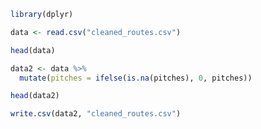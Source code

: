 

```r
library(dplyr)
```


```r
data <- read.csv("cleaned_routes.csv")
```

```r
head(data)
```

```r
data2 <- data %>%
  mutate(pitches = ifelse(is.na(pitches), 0, pitches))
```

```r
head(data2)
```

```r
write.csv(data2, "cleaned_routes.csv")
```

